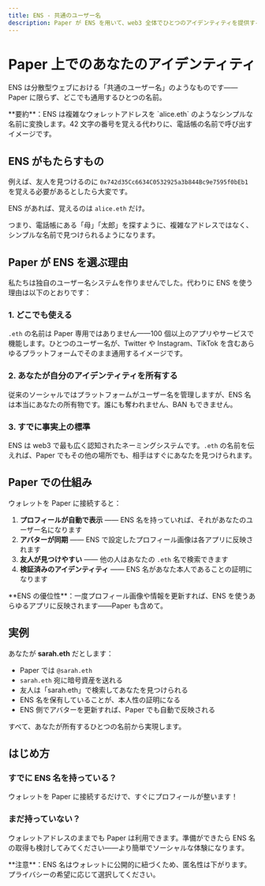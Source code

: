 ```yaml
---
title: ENS - 共通のユーザー名
description: Paper が ENS を用いて、web3 全体でひとつのアイデンティティを提供する方法
---
```



# Paper 上でのあなたのアイデンティティ

ENS は分散型ウェブにおける「共通のユーザー名」のようなものです——Paper に限らず、どこでも通用するひとつの名前。

<Callout type="info">
**要約**：ENS は複雑なウォレットアドレスを `alice.eth` のようなシンプルな名前に変換します。42 文字の番号を覚える代わりに、電話帳の名前で呼び出すイメージです。
</Callout>

## ENS がもたらすもの

例えば、友人を見つけるのに `0x742d35Cc6634C0532925a3b844Bc9e7595f0bEb1` を覚える必要があるとしたら大変です。

ENS があれば、覚えるのは `alice.eth` だけ。

つまり、電話帳にある「母」「太郎」を探すように、複雑なアドレスではなく、シンプルな名前で見つけられるようになります。

## Paper が ENS を選ぶ理由

私たちは独自のユーザー名システムを作りませんでした。代わりに ENS を使う理由は以下のとおりです：

### 1. どこでも使える
`.eth` の名前は Paper 専用ではありません——100 個以上のアプリやサービスで機能します。ひとつのユーザー名が、Twitter や Instagram、TikTok を含むあらゆるプラットフォームでそのまま通用するイメージです。

### 2. あなたが自分のアイデンティティを所有する
従来のソーシャルではプラットフォームがユーザー名を管理しますが、ENS 名は本当にあなたの所有物です。誰にも奪われません、BAN もできません。

### 3. すでに事実上の標準
ENS は web3 で最も広く認知されたネーミングシステムです。`.eth` の名前を伝えれば、Paper でもその他の場所でも、相手はすぐにあなたを見つけられます。

## Paper での仕組み

ウォレットを Paper に接続すると：

1. **プロフィールが自動で表示** —— ENS 名を持っていれば、それがあなたのユーザー名になります
2. **アバターが同期** —— ENS で設定したプロフィール画像は各アプリに反映されます
3. **友人が見つけやすい** —— 他の人はあなたの `.eth` 名で検索できます
4. **検証済みのアイデンティティ** —— ENS 名があなた本人であることの証明になります

<Callout type="success">
**ENS の優位性**：一度プロフィール画像や情報を更新すれば、ENS を使うあらゆるアプリに反映されます——Paper も含めて。
</Callout>

## 実例

あなたが **sarah.eth** だとします：

- Paper では `@sarah.eth`
- `sarah.eth` 宛に暗号資産を送れる
- 友人は「sarah.eth」で検索してあなたを見つけられる
- ENS 名を保有していることが、本人性の証明になる
- ENS 側でアバターを更新すれば、Paper でも自動で反映される

すべて、あなたが所有するひとつの名前から実現します。

## はじめ方

### すでに ENS 名を持っている？
ウォレットを Paper に接続するだけで、すぐにプロフィールが整います！

### まだ持っていない？
ウォレットアドレスのままでも Paper は利用できます。準備ができたら ENS 名の取得も検討してみてください——より簡単でソーシャルな体験になります。

<Callout>
**注意**：ENS 名はウォレットに公開的に紐づくため、匿名性は下がります。プライバシーの希望に応じて選択してください。
</Callout>
